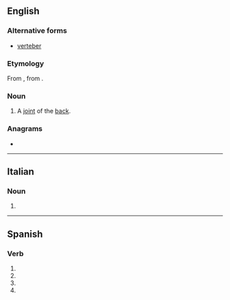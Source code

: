 {{also|vertebré|vertébré|vertèbre}}
==English==

===Alternative forms===
* [[verteber]]

===Etymology===
From {{uder|en|fr|vertebre}}, from {{uder|en|la|vertebra}}.

===Noun===
{{en-noun}}

# {{lb|en|archaic}} A [[joint]] of the [[back]].

===Anagrams===
* {{anagrams|en|a=beeerrtv|verteber}}

----

==Italian==

===Noun===
{{head|it|noun form|g=f}}

# {{plural of|it|vertebra}}

----

==Spanish==

===Verb===
{{head|es|verb form}}

# {{es-verb form of|mood=subj|tense=pres|num=s|pers=1|ending=ar|vertebrar}}
# {{es-verb form of|mood=subj|tense=pres|num=s|pers=2|formal=y|ending=ar|vertebrar}}
# {{es-verb form of|mood=subj|tense=pres|num=s|pers=3|ending=ar|vertebrar}}
# {{es-verb form of|mood=imp|num=s|pers=2|formal=y|ending=ar|vertebrar}}